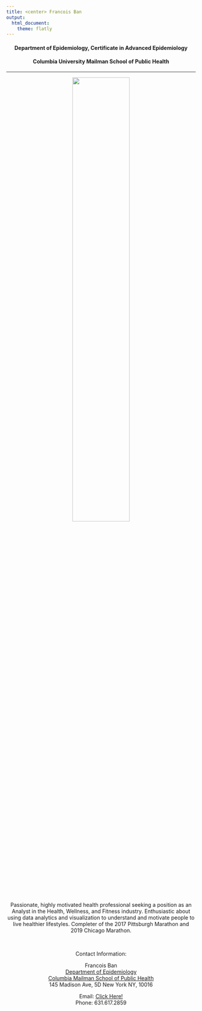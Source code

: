 ```yaml
---
title: <center> Francois Ban
output: 
  html_document:
    theme: flatly
---
```


<center>

#### Department of Epidemiology, Certificate in Advanced Epidemiology
#### Columbia University Mailman School of Public Health

---
<center>
<img src="image/linkedin_pic.png" style="width:55%">  

<div id="just-line-break"></div>
<br/>
<div id="line-break-and-tab"></div>

Passionate, highly motivated health professional seeking a position as an Analyst in the Health, Wellness, and Fitness industry. Enthusiastic about using data analytics and visualization to understand and motivate people to live healthier lifestyles. Completer of the 2017 Pittsburgh Marathon and 2019 Chicago Marathon.

<div id="just-line-break"></div>
<br/>
<div id="line-break-and-tab"></div>

<center> 

Contact Information:

Francois Ban  
[Department of Epidemiology](https://www.mailman.columbia.edu/become-student/departments/epidemiology)  
[Columbia Mailman School of Public Health](https://www.mailman.columbia.edu/)  
145 Madison Ave, 5D 
New York NY, 10016

Email: [Click Here!](mailto:francois.ban1214@gmail.com)  
Phone: 631.617.2859
